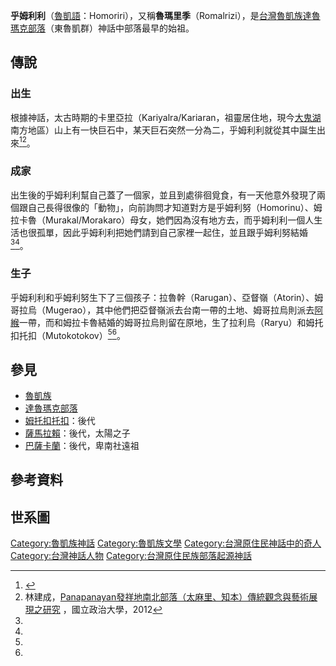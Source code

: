 '''乎姆利利'''（[[魯凱語|魯凱語]]：Homoriri），又稱'''魯瑪里季'''（Romalrizi），是[[台灣|台灣]][[魯凱族|魯凱族]][[達魯瑪克部落|達魯瑪克部落]]（東魯凱群）神話中部落最早的始祖。
==傳說==
===出生===
根據神話，太古時期的卡里亞拉（Kariyalra/Kariaran，祖靈居住地，現今[[大鬼湖|大鬼湖]]南方地區）山上有一快巨石中，某天巨石突然一分為二，乎姆利利就從其中誕生出來<ref name="蕃族調查報告書第八冊">{{cite book|last=|first=|date=2015-12-01|title=蕃族調查報告書第八冊：排灣族、賽夏族|url=https://www.books.com.tw/products/0010702430|location=|publisher=中央研究院民族所|page=|isbn=9789860468564|author=臺灣總督府蕃族調查會|access-date=2021-01-31|archive-date=2021-11-19|archive-url=https://web.archive.org/web/20211119141659/https://www.books.com.tw/products/0010702430|dead-url=no}}</ref><ref name="Panapanayan">林建成，[http://nccur.lib.nccu.edu.tw/retrieve/83363/950401.pdf Panapanayan發祥地南北部落（太麻里、知本）傳統觀念與藝術展現之研究] {{Wayback|url=http://nccur.lib.nccu.edu.tw/retrieve/83363/950401.pdf |date=20191106063809 }}，國立政治大學，2012</ref>。
===成家===
出生後的乎姆利利幫自己蓋了一個家，並且到處徘徊覓食，有一天他意外發現了兩個跟自己長得很像的「動物」，向前詢問才知道對方是乎姆利努（Homorinu）、姆拉卡魯（Murakal/Morakaro）母女，她們因為沒有地方去，而乎姆利利一個人生活也很孤單，因此乎姆利利把她們請到自己家裡一起住，並且跟乎姆利努結婚<ref name="蕃族調查報告書第八冊"/><ref name="Panapanayan"/>。
===生子===
乎姆利利和乎姆利努生下了三個孩子：拉魯幹（Rarugan）、亞督嶺（Atorin）、姆哥拉烏（Mugerao），其中他們把亞督嶺派去台南一帶的土地、姆哥拉烏則派去[[阿緱廳|阿緱]]一帶，而和姆拉卡魯結婚的姆哥拉烏則留在原地，生了拉利烏（Raryu）和姆托扣托扣（Mutokotokov）<ref name="蕃族調查報告書第八冊"/><ref name="Panapanayan"/>。
==參見==
*[[魯凱族|魯凱族]]
*[[達魯瑪克部落|達魯瑪克部落]]
*[[姆托扣托扣|姆托扣托扣]]：後代
*[[薩馬拉賴|薩馬拉賴]]：後代，太陽之子
*[[巴薩卡蘭|巴薩卡蘭]]：後代，卑南社遠祖
==參考資料==
{{reflist}}
==世系圖==
{{familytree/start}}
{{familytree | | | | | | | | | | | | | | | | | | | | | | | | | | | | | | | | | | | | | | | | | | | | | | | | | | | | | | | | }}
{{familytree | | | | | | | | | | | | | | | | | | | | | | | | | | | | | | | | | | | | | | | | | | | | | | | | | | | | | | | | }}
{{familytree | | | | | | | | | | | | | | | | | | | | | | | | | | | | | | | | | | | | | | | | | | | | | | | | | | | | | | | | }}
{{familytree | | | | | | | | |A1 |-|y|-|A2 |-|y|-|A3 | | | | | | | | | | | | | | | | | | | | | | | | | | | | | | | | | | | |A1={{lang|el|石生人}}<br />'''乎姆利利''' |A2=乎姆利努 |A3=不知名男姓 }}
{{familytree | | | | | | |,|-|-|v|-|-|(| | | | | |!| | | | | | | | | | | | | | | | | | | | | | | | | | | | | | | | | | | | | }}
{{familytree | | | | | |B4|B3|B1|-|y|-|B2| | | | | | | | | | | | | | | | | | | | | | | | | | | | | | | | | | | | | | | |B1=Mugerao|B2=Murakal|B3=Atorin|B4=Rarugan }}
{{familytree | | | | | | | | | | | | | | | |!| | | | | | | | | | | | | | | | | | | | | | | | | | | | | | | | | | | | | | | | }}
{{familytree | | | | | | | | | | | | |,|-|-|^|-|-|.| | | | | | | | | | | | | | | | | | | | | | | | | | | | | | | | | | | | | }}
{{familytree | | | | | | | | | | | |C1 |-|y|-|C2 |-|y|-|C3| | | | | | | | | | | | | | | | | | | | | | | | | | | | | | | | | | | |C1=拉利烏|C2=[[姆托扣托扣|姆托扣托扣]]|C3=太陽}}
{{familytree | | | | | | | | | | | | | | |D1| | | |D2 |-|y|-|D3| | | | | | | | | | | | | | | | | | | | | | | | | | | | | | | | |D1=三位子女|D2=[[薩馬拉賴|薩馬拉賴]]|D3=嘎雅蓋 }}
{{familytree | | | | | | | | | | | | |,|-|-|-|-|-|-|-|-|v|-|-|^|-|-|-|-|-|v|-|-|v|-|-|.| | | | | | | | | | | | | | | | | | | }}
{{familytree | | | | | | | | | | | |E6|E8|-|y|-|E5|E7|-|y|-|E1|E2|E3|-|y|-|E4| | | | | | | | | | | | | | | | | | | | | | | | | | | | |E1=巴督嘎雅<ref group="注">遷往Mateyasan（玉山東方平野）</ref>|E2=卡利馬勞|E3=[[巴薩卡蘭|巴薩卡蘭]]|E4={{lang|el|石生女}}<br />碧希|E5=比拉里比和（男）<ref group="注">遷往Katokora</ref>|E6=達呢巴各|E7=Romaroma|E8=Simorosai }}
{{familytree | | | | | | | | | | | | | | | | | | |!| | | | | | | | |!| | | | | | | | |!| | |!| | | | | | | | | | | | | | | }}
{{familytree | | | | | | | | | | | | | | | | | |F3|-|y|-|-|-|-|F1| | | | | | |F4|F2| | | | | | | | | | | | | | | | | | | | | | | | | | | |F1=Homahone（男）<ref group="注">入贅</ref>| F4={{lang|el|卑南社始祖}}<br />Arukaruma|F2=Danaw|F3=Toko（女）}}
{{familytree | | | | | | | | | | | | | | | | | | | | |G1|-|-|-|-|y|-|-|-|-|-|-|-|-|-|-|-|'| | | | | | | | | | | | | | | | |G1=Antoro }}
{{familytree | | | | | | | | | | | | | | | | | | | | | |,|-|-|v|-|-|+|-|-|.| | | | | |,|-|-|^|-|-|.| | | | | | | | | | | | | | | | | }}
{{familytree | | | | | | | | | | | | | | | | | | | | |H7|H1|H2|H3|-|y|-|H4| | | |H5|-|y|-|H6| | | | | | | | | | |H1=一名女兒|H2=Kurukuru(女)|H3=Kako<ref group="注">遷至Asokoa</ref>|H4=Asoroporobo(姐)<ref group="注">Katokora社內女性</ref>|H5={{lang|el|[[卑南庄|呂家社]]}}始祖<br />Homariwaru(弟)|H6=Sinayahan(女)|H7=Sumorusai(男)}}
{{familytree | | | | | | | | | | | | | | | | | | | | | | | | | | | |,|-|-|v|-|-|+|-|-|.| | | | | | | | | | | | | | | | | | | | }}
{{familytree | | | | | | | | | | | | | | | | | | | | | | | | | | |I1|I2|I3|I4|-|y|-|I5| | | | | | | | | | | | | | | | | | | | | | |I1=Tepitebo（女）|I2=Pakorero（女）|I3=Ororoga（男）|I4=Romagiraw（男）|I5=Muakay }}
{{familytree | | | | | | | | | | | | | | | | | | | | | | | | | | | | | | | | | | | | | | | | | | | | | | | | | | | | | | | | | }}
<references group="注" />

[[Category:魯凱族神話|Category:魯凱族神話]]
[[Category:魯凱族文學|Category:魯凱族文學]]
[[Category:台灣原住民神話中的奇人|Category:台灣原住民神話中的奇人]]
[[Category:台灣神話人物|Category:台灣神話人物]]
[[Category:台灣原住民族部落起源神話|Category:台灣原住民族部落起源神話]]
